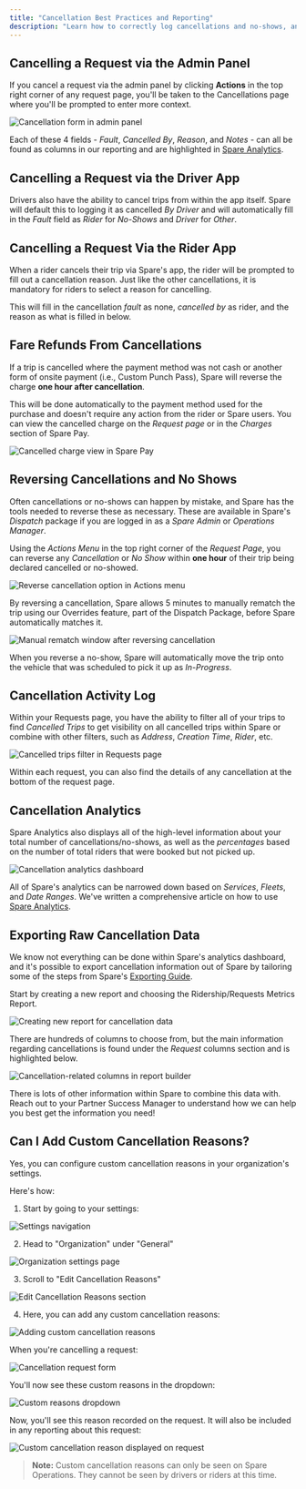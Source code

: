 ```yaml
---
title: "Cancellation Best Practices and Reporting"
description: "Learn how to correctly log cancellations and no-shows, and understand their impact on reporting."
---
```


## Cancelling a Request via the Admin Panel

If you cancel a request via the admin panel by clicking **Actions** in the top right corner of any request page, you'll be taken to the Cancellations page where you'll be prompted to enter more context.

![Cancellation form in admin panel](https://downloads.intercomcdn.com/i/o/975691108/d6f4b4c36f7235e045157b65/image.png?expires=1753820100&signature=5aa42d38fbc80f5ec9b3d6cb4689afbf9d238cd98acdfa19e6f3ad37ebe47b5c&req=fSciEMB%2FnIFXFb4f3HP0gFeIuTa%2FTZfpxutWJ%2BwNNwq50wWOB%2BNFmhYgwZfo%0Ak14%3D%0A)

Each of these 4 fields - _Fault_, _Cancelled By_, _Reason_, and _Notes_ - can all be found as columns in our reporting and are highlighted in [Spare Analytics](#spare-analytics).

## Cancelling a Request via the Driver App

Drivers also have the ability to cancel trips from within the app itself. Spare will default this to logging it as cancelled _By Driver_ and will automatically fill in the _Fault_ field as _Rider_ for _No-Shows_ and _Driver_ for _Other_.

## Cancelling a Request Via the Rider App

When a rider cancels their trip via Spare's app, the rider will be prompted to fill out a cancellation reason. Just like the other cancellations, it is mandatory for riders to select a reason for cancelling.

This will fill in the cancellation _fault_ as none, _cancelled by_ as rider, and the reason as what is filled in below.

## Fare Refunds From Cancellations

If a trip is cancelled where the payment method was not cash or another form of onsite payment (i.e., Custom Punch Pass), Spare will reverse the charge **one hour after cancellation**.

This will be done automatically to the payment method used for the purchase and doesn't require any action from the rider or Spare users. You can view the cancelled charge on the _Request page_ or in the _Charges_ section of Spare Pay.

![Cancelled charge view in Spare Pay](https://downloads.intercomcdn.com/i/o/1022349650/df1137abb8177cc09e458fd8/Screenshot+2024-04-15+at+16_22_25.png?expires=1753820100&signature=f4dd7bc46a40f9d6e5264e4cd0da6b9fd4c7d847f0d342326b4dad9157f8f072&req=dSAlFMp6lIdaWfMW1HO4zQp2AJcddbbYeqlAEujbcgr0%2BrAwt7TRO7flquiG%0AtS1p%0A)

## Reversing Cancellations and No Shows

Often cancellations or no-shows can happen by mistake, and Spare has the tools needed to reverse these as necessary. These are available in Spare's _Dispatch_ package if you are logged in as a _Spare Admin_ or _Operations Manager_.

Using the _Actions Menu_ in the top right corner of the _Request Page_, you can reverse any _Cancellation_ or _No Show_ within **one hour** of their trip being declared cancelled or no-showed.

![Reverse cancellation option in Actions menu](https://downloads.intercomcdn.com/i/o/1022162622/c2ba1cf41a2fb029984d8b3e/Screenshot+2024-04-15+at+13_09_34.png?expires=1753820100&signature=27f6c2fd4e585066719cc409dcc451b86a3708cdc83bd718fd052d8b4abc3027&req=dSAlFMh4n4ddW%2FMW1HO4zUnJZj7iJlfzHvZTDJ7R5vpUbHHZ5VOHLlD4DK6I%0AoSL%2F%0A)

By reversing a cancellation, Spare allows 5 minutes to manually rematch the trip using our Overrides feature, part of the Dispatch Package, before Spare automatically matches it.

![Manual rematch window after reversing cancellation](https://downloads.intercomcdn.com/i/o/1022180814/4ab681ed87365f380b034e6f/Screenshot+2024-04-15+at+13_31_14.png?expires=1753820100&signature=e74f7cbdab6dc88b7d6a5b71c9c6e073b3f4361f12d8e3fce961b13392922f28&req=dSAlFMh2nYleXfMW1HO4zZ9KO2%2BHojoHhLNhv%2FnYvdK5i7f082qlTLMtBcra%0AoPvX%0A)

When you reverse a no-show, Spare will automatically move the trip onto the vehicle that was scheduled to pick it up as _In-Progress_.

## Cancellation Activity Log

Within your Requests page, you have the ability to filter all of your trips to find _Cancelled Trips_ to get visibility on all cancelled trips within Spare or combine with other filters, such as _Address_, _Creation Time_, _Rider_, etc.

![Cancelled trips filter in Requests page](https://downloads.intercomcdn.com/i/o/1022190923/f52abde538e86296c3262373/Screenshot+2024-04-15+at+13_48_18.png?expires=1753820100&signature=f06514a72bae7f9b60fb34247b49a45f61723845866c494aeda32d9dee45e789&req=dSAlFMh3nYhdWvMW1HO4zTnlLdbL88Qhm4yrADQUx6Vz3amRLHfV8N%2FE4NC4%0AO%2Fj4%0A)

Within each request, you can also find the details of any cancellation at the bottom of the request page.

## Cancellation Analytics

Spare Analytics also displays all of the high-level information about your total number of cancellations/no-shows, as well as the _percentages_ based on the number of total riders that were booked but not picked up.

![Cancellation analytics dashboard](https://downloads.intercomcdn.com/i/o/1022222242/fb440e9963069df8436e2b3b/Screenshot+2024-04-15+at+14_17_40.png?expires=1753820100&signature=60334355ee19110e4a60b700dff7e93727727ac17ecb104632990677e9571c03&req=dSAlFMt8n4NbW%2FMW1HO4zdBGbzRWDF5zrbealQniJmLIS0oZvrY%2B34MgI8NX%0Ae1JE%0A)

All of Spare's analytics can be narrowed down based on _Services_, _Fleets_, and _Date Ranges_. We've written a comprehensive article on how to use [Spare Analytics](https://help.sparelabs.com/en/articles/8957135-spare-analyze-dashboards-and-kpis).

## Exporting Raw Cancellation Data

We know not everything can be done within Spare's analytics dashboard, and it's possible to export cancellation information out of Spare by tailoring some of the steps from Spare's [Exporting Guide](https://help.sparelabs.com/en/articles/8957210-downloading-reports).

Start by creating a new report and choosing the Ridership/Requests Metrics Report.

![Creating new report for cancellation data](https://downloads.intercomcdn.com/i/o/1022263392/ddf27904cd371bf373d7d14f/Screenshot+2024-04-15+at+13_13_53.png?expires=1753820100&signature=71db76a1ab1d279bd6948c3d55fc24c6b788cf8d5a2af3bec44f927c29af7ddf&req=dSAlFMt4noJWW%2FMW1HO4zecbkNN6GRWnBf1E5a03bGmdO%2Fh1UolhjeYc3ww5%0Ae48o%0A)

There are hundreds of columns to choose from, but the main information regarding cancellations is found under the _Request_ columns section and is highlighted below.

![Cancellation-related columns in report builder](https://downloads.intercomcdn.com/i/o/1022262702/6e3f4d0be3b813f4f71660b7/Screenshot+2024-04-15+at+13_13_46.png?expires=1753820100&signature=a86c9e23fb5e6b4d6098cd8a698e4a515f0706200398133fa520623e6cae4c13&req=dSAlFMt4n4ZfW%2FMW1HO4zc3FXa7fAPqd%2BfVnIQuadu10uY5TUqtt%2B85fpsNv%0Av1PN%0A)

There is lots of other information within Spare to combine this data with. Reach out to your Partner Success Manager to understand how we can help you best get the information you need!

## Can I Add Custom Cancellation Reasons?

Yes, you can configure custom cancellation reasons in your organization's settings.

Here's how:

1. Start by going to your settings:

![Settings navigation](https://downloads.intercomcdn.com/i/o/wyxobwoi/1251800755/f7d073662c2e011f6f8f058bd615/Screenshot+2024-11-14+at+6_22_13%E2%80%AFAM.png?expires=1753820100&signature=a6b031def891ebe83b936ffc9236982b20c028bc6cd8c63c0e050581d18614c5&req=dSIiF8F%2BnYZaXPMW1HO4zYupZnzGe7lRdDEZNS2d7jmQqUl4CweLxCzyNVBL%0A9Yun%0A)

2. Head to "Organization" under "General"

![Organization settings page](https://downloads.intercomcdn.com/i/o/wyxobwoi/1251800906/ff14937784d675d624123e58a046/Screenshot+2024-11-14+at+6_22_18%E2%80%AFAM.png?expires=1753820100&signature=7c5d0d9e282efd01a4eff46d0165235e604013a0bfb940da8186cc2117964cba&req=dSIiF8F%2BnYhfX%2FMW1HO4zUiSBFPFwWErbVGEkrwXddPkEX0v5WgXY08bQ%2FQy%0A633S%0A)

3. Scroll to "Edit Cancellation Reasons"

![Edit Cancellation Reasons section](https://downloads.intercomcdn.com/i/o/wyxobwoi/1251801029/4753027739b39e0bd11b513c3c31/Screenshot+2024-11-14+at+6_22_24%E2%80%AFAM.png?expires=1753820100&signature=360802a9b67ac89e70b4d97d9a078fabb7afec756abb21a0b2847673ed32cc13&req=dSIiF8F%2BnIFdUPMW1HO4zfZGsIFK9nIaE4h6Wj6gOCtAjZEGeojzgVl4Vya%2F%0AQbC9%0A)

4. Here, you can add any custom cancellation reasons:

![Adding custom cancellation reasons](https://downloads.intercomcdn.com/i/o/wyxobwoi/1251801190/9af27b3d75d3a5f84f81d40edadc/Screenshot+2024-11-14+at+6_22_31%E2%80%AFAM.png?expires=1753820100&signature=e8dbd6a75a1a39d5ab6e17a67517d8a9dfc0780798b82125a1aad8067ec22ddd&req=dSIiF8F%2BnIBWWfMW1HO4zaALFRiHIMHWg5Q2kI8P6lXbg9GMVAkcCICjo6DF%0A%2FJN5%0A)

When you're cancelling a request:

![Cancellation request form](https://downloads.intercomcdn.com/i/o/wyxobwoi/1251801270/5c22a3f5fed468b5704a9b7ac846/Screenshot+2024-11-14+at+6_23_09%E2%80%AFAM.png?expires=1753820100&signature=6d3f41841e343eae128b3da8c9c9c79ac69ef84f617756fa9abb8389edc7daab&req=dSIiF8F%2BnINYWfMW1HO4zcaOrv2X0FS%2FjXVk0aYlzyH85rLBOXgfMrVv4ieq%0AKVUJ%0A)

You'll now see these custom reasons in the dropdown:

![Custom reasons dropdown](https://downloads.intercomcdn.com/i/o/wyxobwoi/1251801371/431078dfd5ea4aa781fab34373b5/Screenshot+2024-11-14+at+6_24_04%E2%80%AFAM.png?expires=1753820100&signature=467277cf74fa54c0b657b974efa9e23da216902f7462e54cb863c07a39ba9669&req=dSIiF8F%2BnIJYWPMW1HO4zUv7ZTqrGotjpt7DgrHC88vcBdMU68UOt34jIeB4%0AT8AR%0A)

Now, you'll see this reason recorded on the request. It will also be included in any reporting about this request:

![Custom cancellation reason displayed on request](https://downloads.intercomcdn.com/i/o/wyxobwoi/1251804903/a6c93efa000dbcd8b3c6341c57be/Screenshot+2024-11-14+at+6_29_59%E2%80%AFAM.png?expires=1753820100&signature=6519a1ef40c55473c70ae8b00bfcfaedefade549c2037caf41193a11aaf13d3a&req=dSIiF8F%2BmYhfWvMW1HO4zdm1AIpbmzBs7pATBJFWnomosP9DKWHNT3wFyOqC%0AoxSt%0A)

> **Note:** Custom cancellation reasons can only be seen on Spare Operations. They cannot be seen by drivers or riders at this time.
